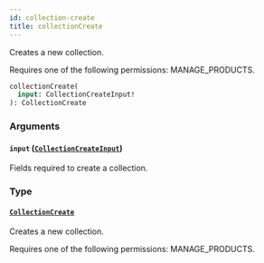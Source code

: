 ```yaml
---
id: collection-create
title: collectionCreate
---
```



Creates a new collection. 

Requires one of the following permissions: MANAGE_PRODUCTS.

```graphql
collectionCreate(
  input: CollectionCreateInput!
): CollectionCreate
```


### Arguments

#### `input` ([`CollectionCreateInput`](../../../developer/api-reference/inputs/collection-create-input))

Fields required to create a collection.


### Type

#### [`CollectionCreate`](../../../developer/api-reference/objects/collection-create) 

Creates a new collection. 

Requires one of the following permissions: MANAGE_PRODUCTS.




